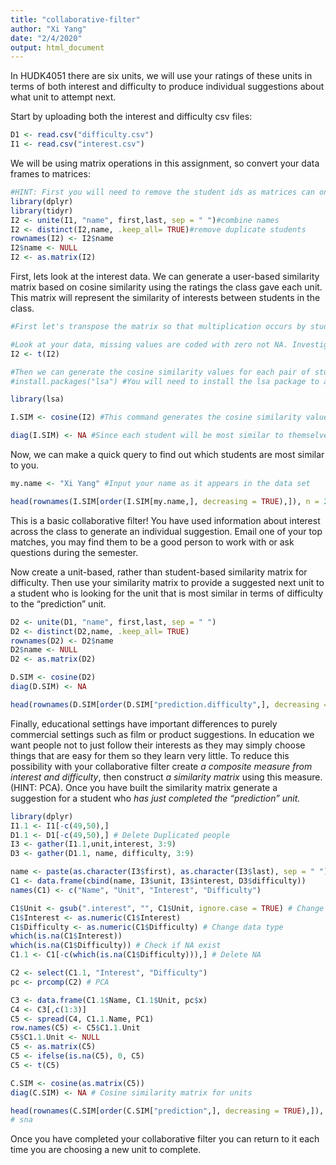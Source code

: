 ```yaml
---
title: "collaborative-filter"
author: "Xi Yang"
date: "2/4/2020"
output: html_document
---
```


In HUDK4051 there are six units, we will use your ratings of these units in terms of both interest and difficulty to produce individual suggestions about what unit to attempt next.

Start by uploading both the interest and difficulty csv files:
```r
D1 <- read.csv("difficulty.csv")
I1 <- read.csv("interest.csv")
```

We will be using matrix operations in this assignment, so convert your data frames to matrices:
```r
#HINT: First you will need to remove the student ids as matrices can only contain one data type. You will then need to rename your row names with the student ids.
library(dplyr)
library(tidyr)
I2 <- unite(I1, "name", first,last, sep = " ")#combine names
I2 <- distinct(I2,name, .keep_all= TRUE)#remove duplicate students
rownames(I2) <- I2$name
I2$name <- NULL
I2 <- as.matrix(I2)
```

First, lets look at the interest data. We can generate a user-based similarity matrix based on cosine similarity using the ratings the class gave each unit. This matrix will represent the similarity of interests between students in the class.
```r
#First let's transpose the matrix so that multiplication occurs by students rather than units.

#Look at your data, missing values are coded with zero not NA. Investigate cosine similarity and decide whether your missing values should be coded with zeros or NAs. Explain your choice.
I2 <- t(I2)

#Then we can generate the cosine similarity values for each pair of students
#install.packages("lsa") #You will need to install the lsa package to access the cosine command.

library(lsa)

I.SIM <- cosine(I2) #This command generates the cosine similarity values as a new matrix. Click on I.SIM in the Global Environment pane to see what it looks like.

diag(I.SIM) <- NA #Since each student will be most similar to themselves we want to remove that information
```

Now, we can make a quick query to find out which students are most similar to you. 
```r
my.name <- "Xi Yang" #Input your name as it appears in the data set

head(rownames(I.SIM[order(I.SIM[my.name,], decreasing = TRUE),]), n = 2) #This code orders the column of the matrix corresponding to your UNI according to similarity and returns the top two UNI ids for the students who's interests are most similar to yours
```

This is a basic collaborative filter! You have used information about interest across the class to generate an individual suggestion. Email one of your top matches, you may find them to be a good person to work with or ask questions during the semester.

Now create a unit-based, rather than student-based similarity matrix for difficulty. Then use your similarity matrix to provide a suggested next unit to a student who is looking for the unit that is most similar in terms of difficulty to the "prediction" unit. 
```r
D2 <- unite(D1, "name", first,last, sep = " ")
D2 <- distinct(D2,name, .keep_all= TRUE)
rownames(D2) <- D2$name
D2$name <- NULL
D2 <- as.matrix(D2)

D.SIM <- cosine(D2)
diag(D.SIM) <- NA

head(rownames(D.SIM[order(D.SIM["prediction.difficulty",], decreasing = TRUE),]), n = 1) 
```

Finally, educational settings have important differences to purely commercial settings such as film or product suggestions. In education we want people not to just follow their interests as they may simply choose things that are easy for them so they learn very little. To reduce this possibility with your collaborative filter create *a composite measure from interest and difficulty*, then construct *a similarity matrix* using this measure. (HINT: PCA). Once you have built the similarity matrix generate a suggestion for a student who *has just completed the "prediction" unit.*

```r
library(dplyr)
I1.1 <- I1[-c(49,50),]
D1.1 <- D1[-c(49,50),] # Delete Duplicated people
I3 <- gather(I1.1,unit,interest, 3:9)
D3 <- gather(D1.1, name, difficulty, 3:9) 

name <- paste(as.character(I3$first), as.character(I3$last), sep = " ")
C1 <- data.frame(cbind(name, I3$unit, I3$interest, D3$difficulty))
names(C1) <- c("Name", "Unit", "Interest", "Difficulty")

C1$Unit <- gsub(".interest", "", C1$Unit, ignore.case = TRUE) # Change unit name
C1$Interest <- as.numeric(C1$Interest) 
C1$Difficulty <- as.numeric(C1$Difficulty) # Change data type
which(is.na(C1$Interest))
which(is.na(C1$Difficulty)) # Check if NA exist
C1.1 <- C1[-c(which(is.na(C1$Difficulty))),] # Delete NA

C2 <- select(C1.1, "Interest", "Difficulty")
pc <- prcomp(C2) # PCA

C3 <- data.frame(C1.1$Name, C1.1$Unit, pc$x)
C4 <- C3[,c(1:3)]
C5 <- spread(C4, C1.1.Name, PC1)
row.names(C5) <- C5$C1.1.Unit
C5$C1.1.Unit <- NULL
C5 <- as.matrix(C5)
C5 <- ifelse(is.na(C5), 0, C5)
C5 <- t(C5)

C.SIM <- cosine(as.matrix(C5))
diag(C.SIM) <- NA # Cosine similarity matrix for units

head(rownames(C.SIM[order(C.SIM["prediction",], decreasing = TRUE),]), n = 1)
# sna
```

Once you have completed your collaborative filter you can return to it each time you are choosing a new unit to complete.
